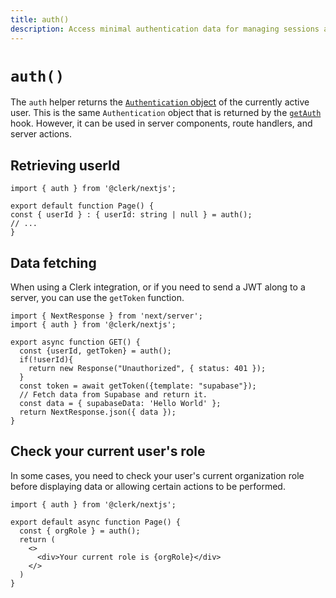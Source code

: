 ```yaml
---
title: auth()
description: Access minimal authentication data for managing sessions and data fetching.
---
```


# `auth()`

The `auth` helper returns the [`Authentication` object](/docs/references/nextjs/authentication-object) of the currently active user. This is the same `Authentication` object that is returned by the [`getAuth`](/docs/references/nextjs/get-auth) hook. However, it can be used in server components, route handlers, and server actions.

## Retrieving userId

```tsx filename="app/page.[jsx/tsx]"
import { auth } from '@clerk/nextjs';

export default function Page() {
const { userId } : { userId: string | null } = auth();
// ...
}
```

## Data fetching

When using a Clerk integration, or if you need to send a JWT along to a server, you can use the `getToken` function.

```tsx filename="app/page.[jsx/tsx]"
import { NextResponse } from 'next/server';
import { auth } from '@clerk/nextjs';

export async function GET() {
  const {userId, getToken} = auth();
  if(!userId){
    return new Response("Unauthorized", { status: 401 });
  }
  const token = await getToken({template: "supabase"});
  // Fetch data from Supabase and return it.
  const data = { supabaseData: 'Hello World' };
  return NextResponse.json({ data });
}
```

## Check your current user's role

In some cases, you need to check your user's current organization role before displaying data or allowing certain actions to be performed.

```tsx filename="app/page.[jsx/tsx]"
import { auth } from '@clerk/nextjs';

export default async function Page() {
  const { orgRole } = auth();
  return (
    <>
      <div>Your current role is {orgRole}</div>
    </>
  )
}
```
